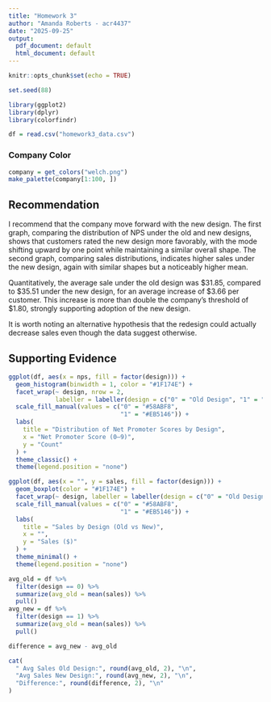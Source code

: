 ```yaml
---
title: "Homework 3"
author: "Amanda Roberts - acr4437"
date: "2025-09-25"
output:
  pdf_document: default
  html_document: default
---
```


```r
knitr::opts_chunk$set(echo = TRUE)
```

```r
set.seed(88)

library(ggplot2)
library(dplyr)
library(colorfindr)

df = read.csv("homework3_data.csv")
```

### Company Color

```r
company = get_colors("welch.png")
make_palette(company[1:100, ])
```

## Recommendation

I recommend that the company move forward with the new design. The first graph, comparing the distribution of NPS under the old and new designs, shows that customers rated the new design more favorably, with the mode shifting upward by one point while maintaining a similar overall shape. The second graph, comparing sales distributions, indicates higher sales under the new design, again with similar shapes but a noticeably higher mean.

Quantitatively, the average sale under the old design was \$31.85, compared to \$35.51 under the new design, for an average increase of \$3.66 per customer. This increase is more than double the company’s threshold of \$1.80, strongly supporting adoption of the new design.

It is worth noting an alternative hypothesis that the redesign could actually decrease sales even though the data suggest otherwise.

## Supporting Evidence

```r
ggplot(df, aes(x = nps, fill = factor(design))) +
  geom_histogram(binwidth = 1, color = "#1F174E") +
  facet_wrap(~ design, nrow = 2, 
             labeller = labeller(design = c("0" = "Old Design", "1" = "New Design"))) +
  scale_fill_manual(values = c("0" = "#58ABF8",
                               "1" = "#EB5146")) +
  labs(
    title = "Distribution of Net Promoter Scores by Design",
    x = "Net Promoter Score (0–9)",
    y = "Count"
  ) +
  theme_classic() +
  theme(legend.position = "none")
```

```r
ggplot(df, aes(x = "", y = sales, fill = factor(design))) +
  geom_boxplot(color = "#1F174E") +
  facet_wrap(~ design, labeller = labeller(design = c("0" = "Old Design", "1" = "New Design"))) +
  scale_fill_manual(values = c("0" = "#58ABF8",
                               "1" = "#EB5146")) +
  labs(
    title = "Sales by Design (Old vs New)",
    x = "",
    y = "Sales ($)"
  ) +
  theme_minimal() +
  theme(legend.position = "none") 
```

```r
avg_old = df %>% 
  filter(design == 0) %>% 
  summarize(avg_old = mean(sales)) %>% 
  pull()
avg_new = df %>% 
  filter(design == 1) %>% 
  summarize(avg_old = mean(sales)) %>% 
  pull()

difference = avg_new - avg_old

cat(
  " Avg Sales Old Design:", round(avg_old, 2), "\n",
  "Avg Sales New Design:", round(avg_new, 2), "\n",
  "Difference:", round(difference, 2), "\n"
)
```
